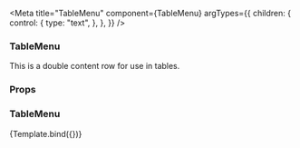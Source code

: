 

<Meta
  title="TableMenu"
  component={TableMenu}
  argTypes={{
    children: {
      control: {
        type: "text",
      },
    },
  }}
/>


### TableMenu

This is a double content row for use in tables.

### Props

<ArgsTable of={TableMenu} />

### TableMenu

<Canvas>
  <Story
    name="Default"
    args={{ primary: "eth0", secondary: "0d:be:38:1d:1c:a9" }}
  >
    {Template.bind({})}
  </Story>
</Canvas>
